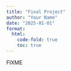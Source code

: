 ```yaml
---
title: "Final Project"
author: "Your Name"
date: "2025-01-01"
format:
  html:
    code-fold: true
    toc: true
---
```


FIXME